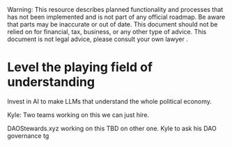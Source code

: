 
<Callout type="warning">
  Warning: This resource describes planned functionality and processes that has
  not been implemented and is not part of any official roadmap. Be aware that parts may be inaccurate or out of
  date.  This document should not be relied on for financial, tax, business, or any other type of advice.  This document is not legal advice, please consult your own lawyer .
</Callout>

# Level the playing field of understanding

Invest in AI to make LLMs that understand the whole political economy.

Kyle: Two teams working on this we can just hire.

DAOStewards.xyz working on this 
TBD on other one.  Kyle to ask his DAO governance tg
